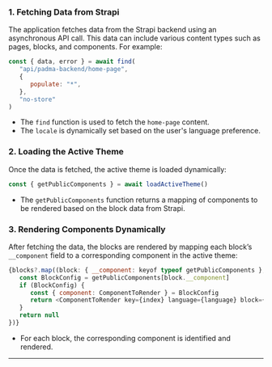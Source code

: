 

### 1. **Fetching Data from Strapi**

The application fetches data from the Strapi backend using an asynchronous API call. This data can include various content types such as pages, blocks, and components. For example:

```javascript
const { data, error } = await find(
   "api/padma-backend/home-page",
   {
      populate: "*",
   },
   "no-store"
)
```

- The `find` function is used to fetch the `home-page` content.
- The `locale` is dynamically set based on the user's language preference.

### 2. **Loading the Active Theme**

Once the data is fetched, the active theme is loaded dynamically:

```javascript
const { getPublicComponents } = await loadActiveTheme()
```

- The `getPublicComponents` function returns a mapping of components to be rendered based on the block data from Strapi.

### 3. **Rendering Components Dynamically**

After fetching the data, the blocks are rendered by mapping each block’s `__component` field to a corresponding component in the active theme:

```javascript
{blocks?.map((block: { __component: keyof typeof getPublicComponents }, index: number) => {
   const BlockConfig = getPublicComponents[block.__component]
   if (BlockConfig) {
      const { component: ComponentToRender } = BlockConfig
      return <ComponentToRender key={index} language={language} block={block} />
   }
   return null
})}
```

- For each block, the corresponding component is identified and rendered.

---

